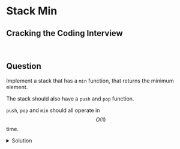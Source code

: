 # Stack Min

## Cracking the Coding Interview

<br />

## Question

Implement a stack that has a `min` function, that returns the minimum element.

The stack should also have a `push` and `pop` function.

`push`, `pop` and `min` should all operate in $$O(1)$$ time.

<details>
  <summary>Solution</summary>
  
  We can solve this by keeping track of minimum element in our stack for each item that gets pushed.

  If a smaller item gets pushed, then that becomes the new minimum until we get an even smaller item.

  If the current minimum gets popped off the stack, then the previous minimum becomes the new minimum for our stack.

  We can keep keep track of the minimum by using a tuple.

  Whenever the user pushes an item on to our stack, we'll push a tuple containing the item and the current minimum.

  Here's an example

  ```
  Example
  a = MinStack()
  a.push(10)
  # our internal MinStack representation is [(10, 10)]
  a.push(4)
  # our internal MinStack representation is [(10, 10), (4, 4)]
  a.push(6)
  # our internal MinStack representation is [(10, 10), (4, 4), (6, 4)]
  ```

  The first item in our tuple is the element at that position in the stack.
  
  The second item in our tuple will keep track of the minimum to that point.

  Here's the Python 3 implementation.

  ```python
  class MinStack:
      
      def __init__(self):
          self.items = []
  
      def push(self, item):
          if len(self.items) == 0:
              self.items.append((item, item))
          else:
              self.items.append((item, min(item, self.items[-1][1])))

      def pop(self):
          if len(self.items) > 0:
              return self.items.pop()[0]

      def min(self):
          if len(self.items) > 0:
              return self.items[-1][1]
  ```

  The time complexity for `push`, `pop` and `min` are all $$O(1)$$

  The space complexity is $$O(n)$$
</details>
